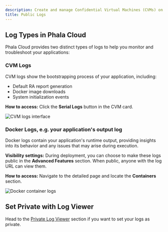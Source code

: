 ```yaml
---
description: Create and manage Confidential Virtual Machines (CVMs) on Phala Cloud.
title: Public Logs
---
```



## Log Types in Phala Cloud

Phala Cloud provides two distinct types of logs to help you monitor and troubleshoot your applications:

### CVM Logs

CVM logs show the bootstrapping process of your application, including:

* Default RA report generation
* Docker image downloads
* System initialization events

**How to access:** Click the **Serial Logs** button in the CVM card.

<Frame caption="CVM logs showing system initialization details">
    <img src="/images/cloud-cvm-log.png" alt="CVM logs interface" />

</Frame>

### Docker Logs, e.g. your application's output log

Docker logs contain your application's runtime output, providing insights into its behavior and any issues that may arise during execution.

**Visibility settings:** During deployment, you can choose to make these logs public in the **Advanced Features** section. When public, anyone with the log URL can view them.

**How to access:** Navigate to the detailed page and locate the **Containers** section.

<Frame caption="Container logs showing application output">
    <img src="/images/cloud-container-log.png" alt="Docker container logs" />

</Frame>

## Set Private with Log Viewer

Head to the [Private Log Viewer](/phala-cloud/phala-cloud-user-guides/create-cvm/debugging-and-analyzing-logs/private-log-viewer) section if you want to set your logs as private.
